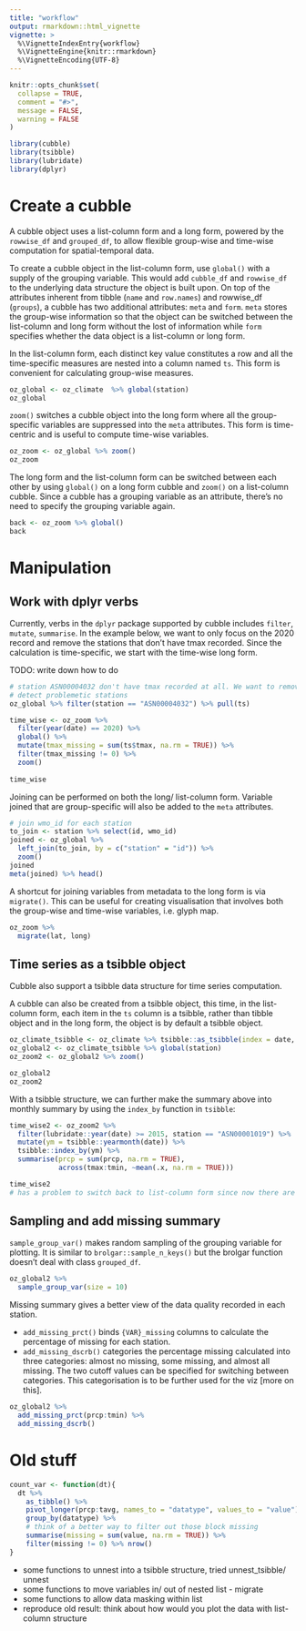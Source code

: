 ```yaml
---
title: "workflow"
output: rmarkdown::html_vignette
vignette: >
  %\VignetteIndexEntry{workflow}
  %\VignetteEngine{knitr::rmarkdown}
  %\VignetteEncoding{UTF-8}
---
```


```r
knitr::opts_chunk$set(
  collapse = TRUE,
  comment = "#>",
  message = FALSE, 
  warning = FALSE
)
```

```r
library(cubble)
library(tsibble)
library(lubridate)
library(dplyr)
```

# Create a cubble

A cubble object uses a list-column form and a long form, powered by the `rowwise_df` and `grouped_df`, to allow flexible group-wise and time-wise computation for spatial-temporal data.

To create a cubble object in the list-column form, use `global()` with a supply of the grouping variable. This would add `cubble_df` and `rowwise_df` to the underlying data structure the object is built upon. On top of the attributes inherent from tibble (`name` and `row.names`) and rowwise_df (`groups`), a cubble has two additional attributes: `meta` and `form`. `meta` stores the group-wise information so that the object can be switched between the list-column and long form without the lost of information while `form` specifies whether the data object is a list-column or long form.

In the list-column form, each distinct key value constitutes a row and all the time-specific measures are nested into a column named `ts`. This form is convenient for calculating group-wise measures.

```r
oz_global <- oz_climate  %>% global(station)
oz_global
```

`zoom()` switches a cubble object into the long form where all the group-specific variables are suppressed into the `meta` attributes. This form is time-centric and is useful to compute time-wise variables.

```r
oz_zoom <- oz_global %>% zoom()
oz_zoom
```

The long form and the list-column form can be switched between each other by using `global()` on a long form cubble and `zoom()` on a list-column cubble. Since a cubble has a grouping variable as an attribute, there's no need to specify the grouping variable again.

```r
back <- oz_zoom %>% global()
back
```

# Manipulation

## Work with dplyr verbs

Currently, verbs in the `dplyr` package supported by cubble includes `filter`, `mutate`, `summarise`. In the example below, we want to only focus on the 2020 record and remove the stations that don't have tmax recorded.  Since the calculation is time-specific, we start with the time-wise long form.

TODO: write down how to do

```r
# station ASN00004032 don't have tmax recorded at all. We want to remove stations like these
# detect problemetic stations
oz_global %>% filter(station == "ASN00004032") %>% pull(ts)

time_wise <- oz_zoom %>%
  filter(year(date) == 2020) %>% 
  global() %>% 
  mutate(tmax_missing = sum(ts$tmax, na.rm = TRUE)) %>% 
  filter(tmax_missing != 0) %>% 
  zoom()
  
time_wise 
```

Joining can be performed on both the long/ list-column form. Variable joined that are group-specific will also be added to the `meta` attributes. 

```r
# join wmo_id for each station
to_join <- station %>% select(id, wmo_id)
joined <- oz_global %>% 
  left_join(to_join, by = c("station" = "id")) %>% 
  zoom()
joined
meta(joined) %>% head()
```

A shortcut for joining variables from metadata to the long form is via `migrate()`. This can be useful for creating visualisation that involves both the group-wise and time-wise variables, i.e. glyph map. 

```r
oz_zoom %>% 
  migrate(lat, long) 
```



## Time series as a tsibble object

Cubble also support a tsibble data structure for time series computation. 

A cubble can also be created from a tsibble object, this time, in the list-column form, each item in the `ts` column is a tsibble, rather than tibble object and in the long form, the object is by default a tsibble object.

```r
oz_climate_tsibble <- oz_climate %>% tsibble::as_tsibble(index = date, key = station)
oz_global2 <- oz_climate_tsibble %>% global(station)
oz_zoom2 <- oz_global2 %>% zoom()

oz_global2
oz_zoom2
```

With a tsibble structure, we can further make the summary above into monthly summary by using the `index_by` function in `tsibble`:

```r
time_wise2 <- oz_zoom2 %>% 
  filter(lubridate::year(date) >= 2015, station == "ASN00001019") %>% 
  mutate(ym = tsibble::yearmonth(date)) %>% 
  tsibble::index_by(ym) %>% 
  summarise(prcp = sum(prcp, na.rm = TRUE),
            across(tmax:tmin, ~mean(.x, na.rm = TRUE)))

time_wise2
# has a problem to switch back to list-column form since now there are two keys: station, ym
```

## Sampling and add missing summary

`sample_group_var()` makes random sampling of the grouping variable for plotting. It is similar to `brolgar::sample_n_keys()` but the brolgar function doesn't deal with class `grouped_df`.

```r
oz_global2 %>% 
  sample_group_var(size = 10) 
```


Missing summary gives a better view of the data quality recorded in each station. 

  - `add_missing_prct()` binds `{VAR}_missing` columns to calculate the percentage of missing for  each station.
  - `add_missing_dscrb()` categories the percentage missing calculated into three categories:  almost no missing, some missing, and almost all missing. The two cutoff values can be specified for switching between categories. This categorisation is to be further used for the viz [more on this].

```r
oz_global2 %>% 
  add_missing_prct(prcp:tmin) %>% 
  add_missing_dscrb()
```



# Old stuff

```r
count_var <- function(dt){
  dt %>% 
    as_tibble() %>% 
    pivot_longer(prcp:tavg, names_to = "datatype", values_to = "value") %>% 
    group_by(datatype) %>% 
    # think of a better way to filter out those block missing
    summarise(missing = sum(value, na.rm = TRUE)) %>% 
    filter(missing != 0) %>% nrow()
}

```

* some functions to unnest into a tsibble structure, tried unnest_tsibble/ unnest
* some functions to move variables in/ out of nested list - migrate
* some functions to allow data masking within list
* reproduce old result: think about how would you plot the data with list-column structure
